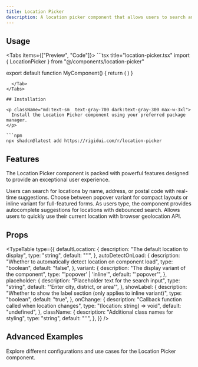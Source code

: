 ```yaml
---
title: Location Picker
description: A location picker component that allows users to search and select locations.
---
```



## Usage

<Tabs items={["Preview", "Code"]}>
  <Tab value="Preview">
    <LocationPickerPreview />
  </Tab>
  <Tab value="Code">
    ```tsx title="location-picker.tsx"
import { LocationPicker } from "@/components/location-picker"

export default function MyComponent() {
  return (
    <LocationPicker />
  )
}
```
  </Tab>
</Tabs>

## Installation

<p className="md:text-sm  text-gray-700 dark:text-gray-300 max-w-3xl">
  Install the Location Picker component using your preferred package manager.
</p>

```npm
npx shadcn@latest add https://rigidui.com/r/location-picker
```

## Features

<p className="md:text-sm mb-4!  text-gray-700 dark:text-gray-300 max-w-3xl">
  The Location Picker component is packed with powerful features designed to
  provide an exceptional user experience.
</p>

<Cards>
  <Card title="Location Search">
    Users can search for locations by name, address, or postal code with
    real-time suggestions.
  </Card>
  <Card title="Dual Variants">
    Choose between popover variant for compact layouts or inline variant for
    full-featured forms.
  </Card>
  <Card title="Autocomplete Suggestions">
    As users type, the component provides autocomplete suggestions for locations
    with debounced search.
  </Card>
  <Card title="Geolocation Support">
    Allows users to quickly use their current location with browser geolocation
    API.
  </Card>
</Cards>

## Props

<TypeTable
  type={{
    defaultLocation: {
      description: "The default location to display",
      type: "string",
      default: "''",
    },
    autoDetectOnLoad: {
      description: "Whether to automatically detect location on component load",
      type: "boolean",
      default: "false",
    },
    variant: {
      description: "The display variant of the component",
      type: "'popover' | 'inline'",
      default: "'popover'",
    },
    placeholder: {
      description: "Placeholder text for the search input",
      type: "string",
      default: "'Enter city, district, or area'",
    },
    showLabel: {
      description:
        "Whether to show the label section (only applies to inline variant)",
      type: "boolean",
      default: "true",
    },
    onChange: {
      description: "Callback function called when location changes",
      type: "(location: string) => void",
      default: "undefined",
    },
    className: {
      description: "Additional class names for styling",
      type: "string",
      default: "''",
    },
  }}
/>

## Advanced Examples

Explore different configurations and use cases for the Location Picker component.

<LocationPickerAdvancedExamples />
